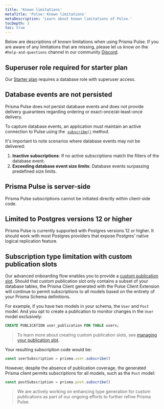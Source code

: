 ```yaml
---
title: 'Known limitations'
metaTitle: 'Pulse: Known limitations'
metaDescription: 'Learn about known limitations of Pulse.'
tocDepth: 3
toc: true
---
```


<TopBlock title={frontMatter.title}>

Below are descriptions of known limitations when using Prisma Pulse. If you are aware of any limitations that are missing, please let us know on the `#help-and-questions` channel in our community [Discord](https://pris.ly/discord).

</TopBlock>

## Superuser role required for starter plan

Our [Starter plan](https://www.prisma.io/pricing) requires a database role with superuser access.

## Database events are not persisted

Prisma Pulse does not persist database events and does not provide delivery guarantees regarding ordering or exact-once/at-least-once delivery.

To capture database events, an application must maintain an active connection to Pulse using the  [`subscribe()`](/pulse/api-reference#subscribe) method.

It's important to note scenarios where database events may not be delivered:

1. **Inactive subscriptions**: If no active subscriptions match the filters of the database event.
2. **Exceeding database event size limits**: Database events surpassing predefined size limits.

## Prisma Pulse is server-side

Prisma Pulse subscriptions cannot be initiated directly within client-side code.

## Limited to Postgres versions 12 or higher

Prisma Pulse is currently supported with Postgres versions 12 or higher. It should work with most Postgres providers that expose Postgres’ native logical replication feature.

## Subscription type limitation with custom publication slots

Our advanced onboarding flow enables you to provide a [custom publication slot](/pulse/database-setup/general-database-instructions#manage-your-own-publication-slot). Should that custom publication slot only contains a subset of your database tables, the Prisma Client generated with the Pulse Client Extension will continue to permit subscriptions to all models based on the entirety of your Prisma Schema definitions.

For example, if you have two models in your schema, the `User` and `Post` model. And you opt to create a publication to monitor changes in the `User` model exclusively:

```sql
CREATE PUBLICATION user_publication FOR TABLE users;
```

> To learn more about creating custom publication slots, see [managing your publication slot](https://www.prisma.io/docs/pulse/database-setup/general-database-instructions#manage-your-own-publication-slot).

Your resulting subscription code would be:

```ts
const userSubscription = prisma.user.subscribe()
```

However, despite the absence of publication coverage, the generated Prisma client permits subscriptions for all models, such as the `Post` model:

```ts
const postSubscription = prisma.post.subscribe()
```

> We are actively working on enhancing type generation for custom publications as part of our ongoing efforts to further refine Prisma Pulse.
